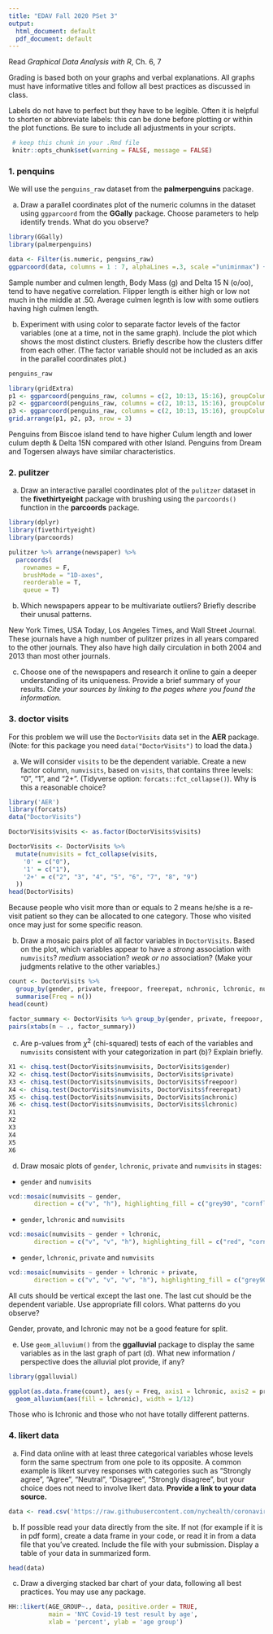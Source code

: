 ```yaml
---
title: "EDAV Fall 2020 PSet 3"
output:
  html_document: default
  pdf_document: default
---
```


Read *Graphical Data Analysis with R*, Ch. 6, 7

Grading is based both on your graphs and verbal explanations. All graphs must have informative titles and follow all best practices as discussed in class.

Labels do not have to perfect but they have to be legible. Often it is helpful to shorten or abbreviate labels: this can be done before plotting or within the plot functions. Be sure to include all adjustments in your scripts.

```r
 # keep this chunk in your .Rmd file
 knitr::opts_chunk$set(warning = FALSE, message = FALSE)
```

### 1. penquins

We will use the `penguins_raw` dataset from the **palmerpenguins** package.

(a) Draw a parallel coordinates plot of the numeric columns in the dataset using `ggparcoord` from the **GGally** package. Choose parameters to help identify trends. What do you observe?
```r
library(GGally)
library(palmerpenguins)
```
```r
data <- Filter(is.numeric, penguins_raw)
ggparcoord(data, columns = 1 : 7, alphaLines =.3, scale ="uniminmax") + geom_vline(xintercept =1:7, color ="lightblue")
```
Sample number and culmen length, Body Mass (g) and Delta 15 N (o/oo), tend to have negative correlation. Flipper length is either high or low not much in the middle at .50. Average culmen legnth is low with some outliers having high culmen length.


(b) Experiment with using color to separate factor levels of the factor variables (one at a time, not in the same graph). Include the plot which shows the most distinct clusters. Briefly describe how the clusters differ from each other. (The factor variable should not be included as an axis in the parallel coordinates plot.)
```r
penguins_raw
```

```r
library(gridExtra)
p1 <- ggparcoord(penguins_raw, columns = c(2, 10:13, 15:16), groupColumn = 3, alphaLines =.3, scale ="uniminmax", title = 'group by species')
p2 <- ggparcoord(penguins_raw, columns = c(2, 10:13, 15:16), groupColumn = 5, alphaLines =.3, scale ="uniminmax", title = 'group by island')
p3 <- ggparcoord(penguins_raw, columns = c(2, 10:13, 15:16), groupColumn = 14, alphaLines =.3, scale ="uniminmax", title = 'group by sex')
grid.arrange(p1, p2, p3, nrow = 3)
```



Penguins from Biscoe island tend to have higher Culum length and lower culum depth & Delta 15N compared with other Island. Penguins from Dream and Togersen always have similar characteristics.

### 2. pulitzer

(a) Draw an interactive parallel coordinates plot of the `pulitzer` dataset in the **fivethirtyeight** package with brushing using the `parcoords()` function in the **parcoords** package. 
```r
library(dplyr)
library(fivethirtyeight)
library(parcoords)
```
```r
pulitzer %>% arrange(newspaper) %>%
  parcoords(
    rownames = F, 
    brushMode = "1D-axes", 
    reorderable = T, 
    queue = T)
```

(b) Which newspapers appear to be multivariate outliers? Briefly describe their unusal patterns.

New York Times, USA Today, Los Angeles Times, and Wall Street Journal. These journals have a high number of pulitzer prizes in all years compared to the other journals. They also have high daily circulation in both 2004 and 2013 than most other journals.

(c) Choose one of the newspapers and research it online to gain a deeper understanding of its uniqueness. Provide a brief summary of your results. *Cite your sources by linking to the pages where you found the information.*



### 3. doctor visits

For this problem we will use the `DoctorVisits` data set in the **AER** package. (Note: for this package you need `data("DoctorVisits")` to load the data.)

(a) We will consider `visits` to be the dependent variable. Create a new factor column, `numvisits`, based on `visits`, that contains three levels: "0", "1", and "2+". (Tidyverse option: `forcats::fct_collapse()`). Why is this a reasonable choice?
```r
library('AER')
library(forcats)
data("DoctorVisits")
```
```r
DoctorVisits$visits <- as.factor(DoctorVisits$visits)
```


```r
DoctorVisits <- DoctorVisits %>%
  mutate(numvisits = fct_collapse(visits,
    '0' = c("0"),
    '1' = c("1"),
    '2+' = c("2", "3", "4", "5", "6", "7", "8", "9")
  ))
head(DoctorVisits)
```
Because people who visit more than or equals to 2 means he/she is a re-visit patient so they can be allocated to one category. Those who visited once may just for some specific reason.  


(b) Draw a mosaic pairs plot of all factor variables in `DoctorVisits`. Based on the plot, which variables appear to have a *strong* association with `numvisits`? *medium* association? *weak or no* association? (Make your judgments relative to the other variables.)
```r
count <- DoctorVisits %>%
  group_by(gender, private, freepoor, freerepat, nchronic, lchronic, numvisits) %>%
  summarise(Freq = n())
head(count)
```

```r
factor_summary <- DoctorVisits %>% group_by(gender, private, freepoor, freerepat, nchronic, lchronic, numvisits) %>% tally()
pairs(xtabs(n ~ ., factor_summary))
```


(c) Are p-values from $\chi^2$ (chi-squared) tests of each of the variables and `numvisits` consistent with your categorization in part (b)? Explain briefly.

```r
X1 <- chisq.test(DoctorVisits$numvisits, DoctorVisits$gender)
X2 <- chisq.test(DoctorVisits$numvisits, DoctorVisits$private)
X3 <- chisq.test(DoctorVisits$numvisits, DoctorVisits$freepoor)
X4 <- chisq.test(DoctorVisits$numvisits, DoctorVisits$freerepat)
X5 <- chisq.test(DoctorVisits$numvisits, DoctorVisits$nchronic)
X6 <- chisq.test(DoctorVisits$numvisits, DoctorVisits$lchronic)
X1
X2
X3
X4
X5
X6
```

(d) Draw mosaic plots of `gender`, `lchronic`, `private` and `numvisits` in stages: 

* `gender` and `numvisits`  
```r
vcd::mosaic(numvisits ~ gender,
       direction = c("v", "h"), highlighting_fill = c("grey90", "cornflowerblue"), count)
```

* `gender`, `lchronic` and `numvisits`
```r
vcd::mosaic(numvisits ~ gender + lchronic,
       direction = c("v", "v", "h"), highlighting_fill = c("red", "cornflowerblue"), count)
```

* `gender`, `lchronic`, `private` and `numvisits` 
```r
vcd::mosaic(numvisits ~ gender + lchronic + private,
       direction = c("v", "v", "v", "h"), highlighting_fill = c("grey90", "cornflowerblue"), count)
```

All cuts should be vertical except the last one. The last cut should be the dependent variable. Use appropriate fill colors. What patterns do you observe?

Gender, provate, and Ichronic may not be a good feature for split.

(e) Use `geom_alluvium()` from the **ggalluvial** package to display the same variables as in the last graph of part (d). What new information / perspective does the alluvial plot provide, if any?
```r
library(ggalluvial)
```
```r
ggplot(as.data.frame(count), aes(y = Freq, axis1 = lchronic, axis2 = private)) +   
  geom_alluvium(aes(fill = lchronic), width = 1/12)
```
Those who is Ichronic and those who not have totally different patterns.

### 4. likert data

(a) Find data online with at least three categorical variables whose levels form the same spectrum from one pole to its opposite. A common example is likert survey responses with categories such as "Strongly agree", "Agree", "Neutral", "Disagree", "Strongly disagree", but your choice does not need to involve likert data. **Provide a link to your data source.**
```r
data <- read.csv('https://raw.githubusercontent.com/nychealth/coronavirus-data/master/by-age.csv')
```

(b) If possible read your data directly from the site. If not (for example if it is in pdf form), create a data frame in your code, or read it in from a data file that you've created. Include the file with your submission. Display a table of your data in summarized form. 
```r
head(data)
```

(c) Draw a diverging stacked bar chart of your data, following all best practices. You may use any package.
```r
HH::likert(AGE_GROUP~., data, positive.order = TRUE,
           main = 'NYC Covid-19 test result by age',
           xlab = 'percent', ylab = 'age group')
```

